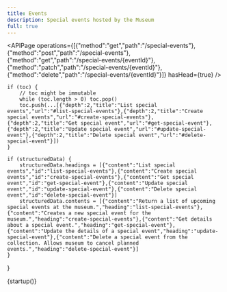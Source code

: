 ```yaml
---
title: Events
description: Special events hosted by the Museum
full: true
---
```


<APIPage operations={[{"method":"get","path":"/special-events"},{"method":"post","path":"/special-events"},{"method":"get","path":"/special-events/{eventId}"},{"method":"patch","path":"/special-events/{eventId}"},{"method":"delete","path":"/special-events/{eventId}"}]} hasHead={true} />

    if (toc) {
        // toc might be immutable
        while (toc.length > 0) toc.pop()
        toc.push(...[{"depth":2,"title":"List special events","url":"#list-special-events"},{"depth":2,"title":"Create special events","url":"#create-special-events"},{"depth":2,"title":"Get special event","url":"#get-special-event"},{"depth":2,"title":"Update special event","url":"#update-special-event"},{"depth":2,"title":"Delete special event","url":"#delete-special-event"}])
    }
    
    if (structuredData) {
        structuredData.headings = [{"content":"List special events","id":"list-special-events"},{"content":"Create special events","id":"create-special-events"},{"content":"Get special event","id":"get-special-event"},{"content":"Update special event","id":"update-special-event"},{"content":"Delete special event","id":"delete-special-event"}]
        structuredData.contents = [{"content":"Return a list of upcoming special events at the museum.","heading":"list-special-events"},{"content":"Creates a new special event for the museum.","heading":"create-special-events"},{"content":"Get details about a special event.","heading":"get-special-event"},{"content":"Update the details of a special event","heading":"update-special-event"},{"content":"Delete a special event from the collection. Allows museum to cancel planned events.","heading":"delete-special-event"}]
    }
}

{startup()}